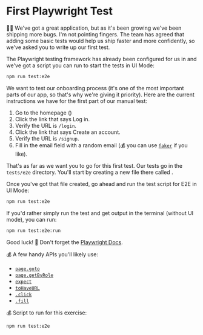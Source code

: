 # First Playwright Test

👨‍💼 We've got a great application, but as it's been growing we've been shipping
more bugs. I'm not pointing fingers. The team has agreed that adding some basic
tests would help us ship faster and more confidently, so we've asked you to
write up our first test.

The Playwright testing framework has already been configured for us in <InlineFile file="playwright.config.ts" />
and we've got a script you can run to start the tests in UI Mode:

```sh
npm run test:e2e
```

We want to test our onboarding process (it's one of the most important parts of
our app, so that's why we're giving it priority). Here are the current
instructions we have for the first part of our manual test:

1. Go to the homepage (<LinkToApp to="/" />)
2. Click the link that says <LinkToApp to="/login">Log in</LinkToApp>.
3. Verify the URL is <LinkToApp to="/login">`/login`</LinkToApp>.
4. Click the link that says <LinkToApp to="/signup">Create an account</LinkToApp>.
5. Verify the URL is <LinkToApp to="/signup">`/signup`</LinkToApp>.
6. Fill in the email field with a random email (💰 you can use [`faker`](https://fakerjs.dev/) if you like).

That's as far as we want you to go for this first test. Our tests go in the
`tests/e2e` directory. You'll start by creating a new file there called <InlineFile file="tests/e2e/onboarding.test.ts" />.

Once you've got that file created, go ahead and run the test script for E2E in UI Mode:

```sh
npm run test:e2e
```

If you'd rather simply run the test and get output in the terminal (without UI
mode), you can run:

```sh
npm run test:e2e:run
```

Good luck! 📜 Don't forget the [Playwright Docs](https://playwright.dev/docs/writing-tests).

💰 A few handy APIs you'll likely use:

- [`page.goto`](https://playwright.dev/docs/api/class-page#page-goto)
- [`page.getByRole`](https://playwright.dev/docs/locators#locate-by-role)
- [`expect`](https://playwright.dev/docs/api/class-pageassertions)
- [`toHaveURL`](https://playwright.dev/docs/api/class-pageassertions#page-assertions-to-have-url)
- [`.click`](https://playwright.dev/docs/api/class-locator#locator-click)
- [`.fill`](https://playwright.dev/docs/api/class-locator#locator-fill)

💰 Script to run for this exercise:

```sh
npm run test:e2e
```
